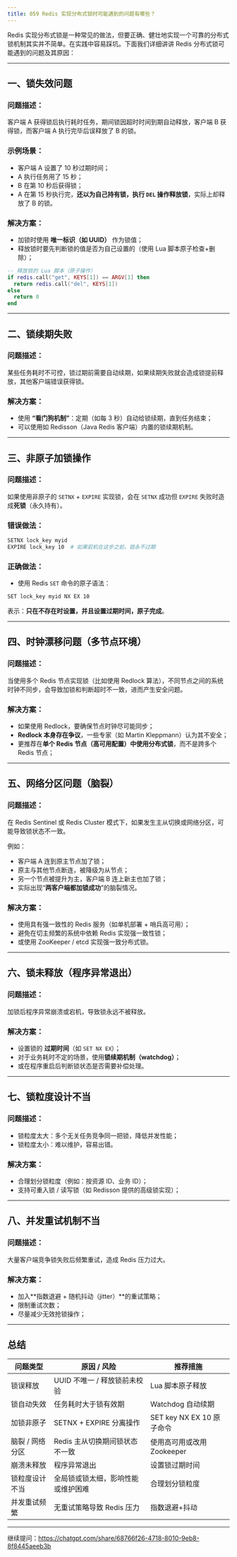 ```yaml
---
title: 059 Redis 实现分布式锁时可能遇到的问题有哪些？
---
```


Redis 实现分布式锁是一种常见的做法，但要正确、健壮地实现一个可靠的分布式锁机制其实并不简单。在实践中容易踩坑。下面我们详细讲讲 Redis 分布式锁可能遇到的问题及其原因：

---

## 一、锁失效问题

### 问题描述：

客户端 A 获得锁后执行耗时任务，期间锁因超时时间到期自动释放，客户端 B 获得锁，而客户端 A 执行完毕后误释放了 B 的锁。

### 示例场景：

* 客户端 A 设置了 10 秒过期时间；
* A 执行任务用了 15 秒；
* B 在第 10 秒后获得锁；
* A 在第 15 秒执行完，**还以为自己持有锁，执行 `DEL` 操作释放锁**，实际上却释放了 B 的锁。

### 解决方案：

* 加锁时使用 **唯一标识（如 UUID）** 作为锁值；
* 释放锁时要先判断锁的值是否为自己设置的（使用 Lua 脚本原子检查+删除）；

```lua
-- 释放锁的 Lua 脚本（原子操作）
if redis.call("get", KEYS[1]) == ARGV[1] then
  return redis.call("del", KEYS[1])
else
  return 0
end
```

---

## 二、锁续期失败

### 问题描述：

某些任务耗时不可控，锁过期前需要自动续期，如果续期失败就会造成锁提前释放，其他客户端错误获得锁。

### 解决方案：

* 使用 **“看门狗机制”**：定期（如每 3 秒）自动给锁续期，直到任务结束；
* 可以使用如 Redisson（Java Redis 客户端）内置的锁续期机制。

---

## 三、非原子加锁操作

### 问题描述：

如果使用非原子的 `SETNX` + `EXPIRE` 实现锁，会在 `SETNX` 成功但 `EXPIRE` 失败时造成**死锁**（永久持有）。

### 错误做法：

```bash
SETNX lock_key myid
EXPIRE lock_key 10  # 如果宕机在这步之前，锁永不过期
```

### 正确做法：

* 使用 Redis `SET` 命令的原子语法：

```bash
SET lock_key myid NX EX 10
```

表示：**只在不存在时设置，并且设置过期时间，原子完成**。

---

## 四、时钟漂移问题（多节点环境）

### 问题描述：

当使用多个 Redis 节点实现锁（比如使用 Redlock 算法），不同节点之间的系统时钟不同步，会导致加锁和判断超时不一致，进而产生安全问题。

### 解决方案：

* 如果使用 Redlock，要确保节点时钟尽可能同步；
* **Redlock 本身存在争议**，一些专家（如 Martin Kleppmann）认为其不安全；
* 更推荐在**单个 Redis 节点（高可用配置）中使用分布式锁**，而不是跨多个 Redis 节点；

---

## 五、网络分区问题（脑裂）

### 问题描述：

在 Redis Sentinel 或 Redis Cluster 模式下，如果发生主从切换或网络分区，可能导致锁状态不一致。

例如：

* 客户端 A 连到原主节点加了锁；
* 原主与其他节点断连，被降级为从节点；
* 另一个节点被提升为主，客户端 B 连上新主也加了锁；
* 实际出现“**两客户端都加锁成功**”的脑裂情况。

### 解决方案：

* 使用具有强一致性的 Redis 服务（如单机部署 + 哨兵高可用）；
* 避免在切主频繁的系统中依赖 Redis 实现强一致性锁；
* 或使用 ZooKeeper / etcd 实现强一致分布式锁。

---

## 六、锁未释放（程序异常退出）

### 问题描述：

加锁后程序异常崩溃或宕机，导致锁永远不被释放。

### 解决方案：

* 设置锁的 **过期时间**（如 `SET NX EX`）；
* 对于业务耗时不定的场景，使用**锁续期机制（watchdog）**；
* 或在程序重启后判断锁状态是否需要补偿处理。

---

## 七、锁粒度设计不当

### 问题描述：

* 锁粒度太大：多个无关任务竞争同一把锁，降低并发性能；
* 锁粒度太小：难以维护，容易出错。

### 解决方案：

* 合理划分锁粒度（例如：按资源 ID、业务 ID）；
* 支持可重入锁 / 读写锁（如 Redisson 提供的高级锁实现）；

---

## 八、并发重试机制不当

### 问题描述：

大量客户端竞争锁失败后频繁重试，造成 Redis 压力过大。

### 解决方案：

* 加入\*\*指数退避 + 随机抖动（jitter）\*\*的重试策略；
* 限制重试次数；
* 尽量减少无效抢锁操作；

---

## 总结

| 问题类型      | 原因 / 风险             | 推荐措施                  |
| --------- | ------------------- | --------------------- |
| 锁误释放      | UUID 不唯一 / 释放锁前未校验  | Lua 脚本原子释放            |
| 锁自动失效     | 任务耗时大于锁有效期          | Watchdog 自动续期         |
| 加锁非原子     | SETNX + EXPIRE 分离操作 | SET key NX EX 10 原子命令 |
| 脑裂 / 网络分区 | Redis 主从切换期间锁状态不一致  | 使用高可用或改用 Zookeeper    |
| 崩溃未释放     | 程序异常退出              | 设置锁过期时间               |
| 锁粒度设计不当   | 全局锁或锁太细，影响性能或维护困难   | 合理划分锁粒度               |
| 并发重试频繁    | 无重试策略导致 Redis 压力    | 指数退避+抖动               |

---

继续提问：https://chatgpt.com/share/68766f26-4718-8010-9eb8-8f8445aeeb3b
